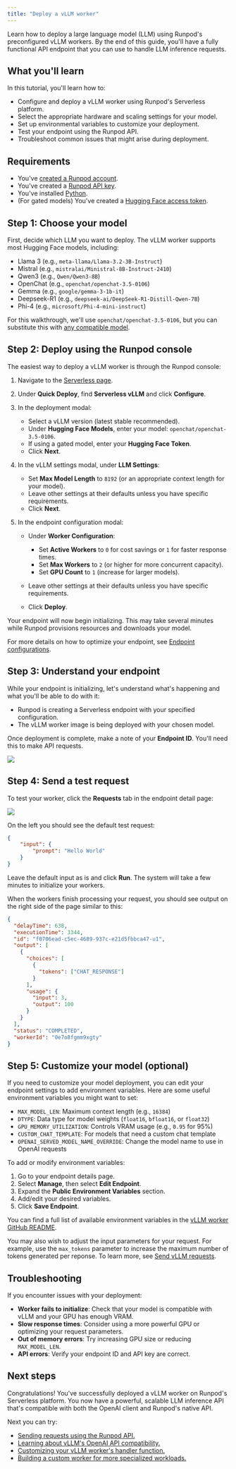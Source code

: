 ```yaml
---
title: "Deploy a vLLM worker"
---
```


Learn how to deploy a large language model (LLM) using Runpod's preconfigured vLLM workers. By the end of this guide, you'll have a fully functional API endpoint that you can use to handle LLM inference requests.

## What you'll learn

In this tutorial, you'll learn how to:

* Configure and deploy a vLLM worker using Runpod's Serverless platform.
* Select the appropriate hardware and scaling settings for your model.
* Set up environmental variables to customize your deployment.
* Test your endpoint using the Runpod API.
* Troubleshoot common issues that might arise during deployment.

## Requirements

* You've [created a Runpod account](/get-started/manage-accounts).
* You've created a [Runpod API key](/get-started/api-keys).
* You've installed [Python](https://www.python.org/downloads/).
* (For gated models) You've created a [Hugging Face access token](https://huggingface.co/docs/hub/en/security-tokens).

## Step 1: Choose your model

First, decide which LLM you want to deploy. The vLLM worker supports most Hugging Face models, including:

* Llama 3 (e.g., `meta-llama/Llama-3.2-3B-Instruct`)
* Mistral (e.g., `mistralai/Ministral-8B-Instruct-2410`)
* Qwen3 (e.g., `Qwen/Qwen3-8B`)
* OpenChat (e.g., `openchat/openchat-3.5-0106`)
* Gemma (e.g., `google/gemma-3-1b-it`)
* Deepseek-R1 (e.g., `deepseek-ai/DeepSeek-R1-Distill-Qwen-7B`)
* Phi-4 (e.g., `microsoft/Phi-4-mini-instruct`)

For this walkthrough, we'll use `openchat/openchat-3.5-0106`, but you can substitute this with [any compatible model](https://github.com/runpod-workers/worker-vllm?tab=readme-ov-file#compatible-model-architectures).

## Step 2: Deploy using the Runpod console

The easiest way to deploy a vLLM worker is through the Runpod console:

1. Navigate to the [Serverless page](https://www.runpod.io/console/serverless).

2. Under **Quick Deploy**, find **Serverless vLLM** and click **Configure**.

3. In the deployment modal:

   * Select a vLLM version (latest stable recommended).
   * Under **Hugging Face Models**, enter your model: `openchat/openchat-3.5-0106`.
   * If using a gated model, enter your **Hugging Face Token**.
   * Click **Next**.

4. In the vLLM settings modal, under **LLM Settings**:

   * Set **Max Model Length** to `8192` (or an appropriate context length for your model).
   * Leave other settings at their defaults unless you have specific requirements.
   * Click **Next**.

5. In the endpoint configuration modal:

   * Under **Worker Configuration**:

     * Set **Active Workers** to `0` for cost savings or `1` for faster response times.
     * Set **Max Workers** to `2` (or higher for more concurrent capacity).
     * Set **GPU Count** to `1` (increase for larger models).

   * Leave other settings at their defaults unless you have specific requirements.

   * Click **Deploy**.

Your endpoint will now begin initializing. This may take several minutes while Runpod provisions resources and downloads your model.

<Tip>

For more details on how to optimize your endpoint, see [Endpoint configurations](/serverless/endpoints/endpoint-configurations).

</Tip>

## Step 3: Understand your endpoint

While your endpoint is initializing, let's understand what's happening and what you'll be able to do with it:

* Runpod is creating a Serverless endpoint with your specified configuration.
* The vLLM worker image is being deployed with your chosen model.

Once deployment is complete, make a note of your **Endpoint ID**. You'll need this to make API requests.

<Frame>
  <img src="/images/4a0706af-serverless-endpoint-id.png" />
</Frame>

## Step 4: Send a test request

To test your worker, click the **Requests** tab in the endpoint detail page:

<Frame>
  <img src="/images/8f34ba77-serverless-get-started-endpoint-details.png" />
</Frame>

On the left you should see the default test request:

```json
{
    "input": {
        "prompt": "Hello World"
    }
}
```

Leave the default input as is and click **Run**. The system will take a few minutes to initialize your workers.

When the workers finish processing your request, you should see output on the right side of the page similar to this:

```json
{
  "delayTime": 638,
  "executionTime": 3344,
  "id": "f0706ead-c5ec-4689-937c-e21d5fbbca47-u1",
  "output": [
    {
      "choices": [
        {
          "tokens": ["CHAT_RESPONSE"]
        }
      ],
      "usage": {
        "input": 3,
        "output": 100
      }
    }
  ],
  "status": "COMPLETED",
  "workerId": "0e7o8fgmm9xgty"
}
```

## Step 5: Customize your model (optional)

If you need to customize your model deployment, you can edit your endpoint settings to add environment variables. Here are some useful environment variables you might want to set:

* `MAX_MODEL_LEN`: Maximum context length (e.g., `16384`)
* `DTYPE`: Data type for model weights (`float16`, `bfloat16`, or `float32`)
* `GPU_MEMORY_UTILIZATION`: Controls VRAM usage (e.g., `0.95` for 95%)
* `CUSTOM_CHAT_TEMPLATE`: For models that need a custom chat template
* `OPENAI_SERVED_MODEL_NAME_OVERRIDE`: Change the model name to use in OpenAI requests

To add or modify environment variables:

1. Go to your endpoint details page.
2. Select **Manage**, then select **Edit Endpoint**.
3. Expand the **Public Environment Variables** section.
4. Add/edit your desired variables.
5. Click **Save Endpoint**.

You can find a full list of available environment variables in the [vLLM worker GitHub README](https://github.com/runpod-workers/worker-vllm?tab=readme-ov-file#environment-variablessettings).

You may also wish to adjust the input parameters for your request. For example, use the `max_tokens` parameter to increase the maximum number of tokens generated per reponse. To learn more, see [Send vLLM requests](/serverless/vllm/vllm-requests#request-input-parameters).

## Troubleshooting

If you encounter issues with your deployment:

* **Worker fails to initialize**: Check that your model is compatible with vLLM and your GPU has enough VRAM.
* **Slow response times**: Consider using a more powerful GPU or optimizing your request parameters.
* **Out of memory errors**: Try increasing GPU size or reducing `MAX_MODEL_LEN`.
* **API errors**: Verify your endpoint ID and API key are correct.

## Next steps

Congratulations! You've successfully deployed a vLLM worker on Runpod's Serverless platform. You now have a powerful, scalable LLM inference API that's compatible with both the OpenAI client and Runpod's native API.

Next you can try:

* [Sending requests using the Runpod API.](/serverless/vllm/vllm-requests)
* [Learning about vLLM's OpenAI API compatibility.](/serverless/vllm/openai-compatibility)
* [Customizing your vLLM worker's handler function.](/serverless/workers/handler-functions)
* [Building a custom worker for more specialized workloads.](/serverless/workers/custom-worker)
